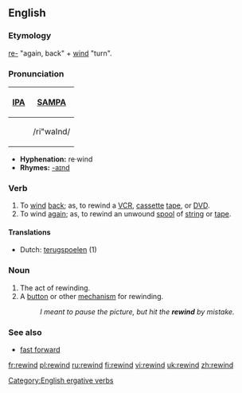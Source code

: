 ==English==

===Etymology===
[[re-]] "again, back" + [[wind]] "turn".

===Pronunciation===
{| border=1 cellpadding=5
! [[w:IPA|IPA]] !! [[w:SAMPA|SAMPA]]
|-
| {{IPAchar|/riˈwaɪnd/}} || /ri"waInd/
|}

*'''Hyphenation:''' re·wind
*'''Rhymes:''' [[Rhymes:English:-aɪnd|-aɪnd]]

===Verb===
{{en-verb|rewinds|rewinding|rewound}}

# To [[wind]] [[back]]; as, to rewind a [[VCR]], [[cassette]] [[tape]], or [[DVD]].
# To wind [[again]]; as, to rewind an unwound [[spool]] of [[string]] or [[tape]].

====Translations====
*Dutch: [[terugspoelen]] (1)

[[Category:English ergative verbs]]
===Noun===
{{en-noun}}

# The act of rewinding.
# A [[button]] or other [[mechanism]] for rewinding.
#:''I meant to pause the picture, but hit the '''rewind''' by mistake.''

===See also===
*[[fast forward]]


[[fr:rewind]]
[[pl:rewind]]
[[ru:rewind]]
[[fi:rewind]]
[[vi:rewind]]
[[uk:rewind]]
[[zh:rewind]]